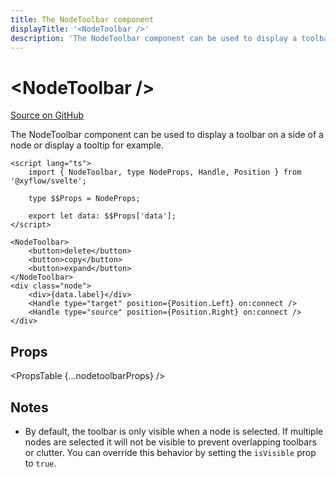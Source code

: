 ```yaml
---
title: The NodeToolbar component
displayTitle: '<NodeToolbar />'
description: 'The NodeToolbar component can be used to display a toolbar on a side of a node or display a tooltip for example.'
---
```



# &lt;NodeToolbar />

[Source on GitHub](https://github.com/xyflow/xyflow/blob/main/packages/svelte/src/lib/plugins/NodeToolbar/NodeToolbar.svelte)

The NodeToolbar component can be used to display a toolbar on a side of a node or display a tooltip for example.

```svelte filename="CustomNode.svelte"
<script lang="ts">
	import { NodeToolbar, type NodeProps, Handle, Position } from '@xyflow/svelte';

	type $$Props = NodeProps;

	export let data: $$Props['data'];
</script>

<NodeToolbar>
	<button>delete</button>
	<button>copy</button>
	<button>expand</button>
</NodeToolbar>
<div class="node">
	<div>{data.label}</div>
	<Handle type="target" position={Position.Left} on:connect />
	<Handle type="source" position={Position.Right} on:connect />
</div>
```

## Props

<PropsTable {...nodetoolbarProps} />

## Notes

- By default, the toolbar is only visible when a node is selected. If multiple
  nodes are selected it will not be visible to prevent overlapping toolbars or
  clutter. You can override this behavior by setting the `isVisible` prop to
  `true`.
